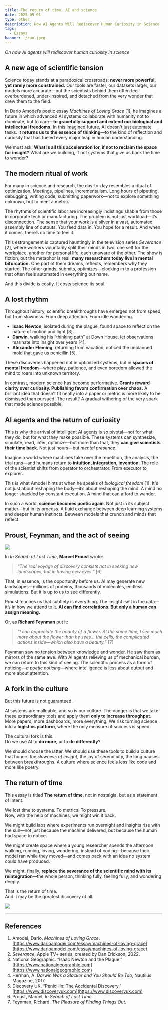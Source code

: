 ```yaml
---
title: The return of time, AI and science
date: 2025-05-01
type: other
description: How AI Agents Will Rediscover Human Curiosity in Science
tags:
  - Essays
banner: ./run.jpeg
---
```


_On how AI agents will rediscover human curiosity in science_

## A new age of scientific tension

Science today stands at a paradoxical crossroads: **never more powerful, yet rarely more constrained.** Our tools are faster, our datasets larger, our models more accurate—but the scientists behind them often feel overburdened, under-inspired, and detached from the very wonder that drew them to the field.

In Dario Amodei’s poetic essay _Machines of Loving Grace_ [1], he imagines a future in which advanced AI systems collaborate with humanity not to dominate, but to care—**to gracefully support and extend our biological and intellectual freedoms.** In this imagined future, AI doesn't just automate tasks. It **returns us to the essence of thinking**—to the kind of reflection and curiosity that has fueled every major leap in human understanding.

We must ask: **What is all this acceleration for, if not to reclaim the space for insight?** What are we building, if not systems that give us back the time to wonder?

## The modern ritual of work

For many in science and research, the day-to-day resembles a ritual of optimization. Meetings, pipelines, incrementalism. Long hours of pipetting, debugging, writing code, submitting paperwork—not to explore something unknown, but to meet a metric.

The rhythms of scientific labor are increasingly indistinguishable from those in corporate tech or manufacturing. The problem is not just workload—it’s disconnection. The sense that your work is a sliver in a vast, automated assembly line of outputs. You feed data in. You hope for a result. And when it comes, there’s no time to feel it.

This estrangement is captured hauntingly in the television series _Severance_ [2], where workers voluntarily split their minds in two: one self for the workplace, another for personal life, each unaware of the other. The show is fiction, but the metaphor is real: **many researchers today live in mental bifurcation.** One part of them dreams, reflects, remembers why they started. The other grinds, submits, optimizes—clocking in to a profession that often feels automated in everything but name.

And this divide is costly. It costs science its soul.

## A lost rhythm

Throughout history, scientific breakthroughs have emerged not from speed, but from slowness. From deep attention. From idle wandering.

- **Isaac Newton**, isolated during the plague, found space to reflect on the nature of motion and light [3].
- **Darwin**, walking his “thinking path” at Down House, let observations marinate into insight over years [4].
- **Alexander Fleming**, returning from vacation, noticed the unplanned mold that gave us penicillin [5].

These discoveries happened not in optimized systems, but in **spaces of mental freedom**—where play, patience, and even boredom allowed the mind to roam into unknown territory.

In contrast, modern science has become performative. **Grants reward clarity over curiosity. Publishing favors confirmation over chaos.** A brilliant idea that doesn’t fit neatly into a paper or metric is more likely to be dismissed than pursued. The result? A gradual withering of the very spark that made science possible.

## AI agents and the return of curiosity

This is why the arrival of intelligent AI agents is so pivotal—not for what they do, but for what they make possible. These systems can synthesize, simulate, read, infer, optimize—but more than that, they **can give scientists their time back**. Not just hours—but _mental presence_.

Imagine a world where machines take over the repetition, the analysis, the trial runs—and humans return to **intuition, integration, invention**. The role of the scientist shifts from operator to orchestrator. From executor to explorer.

This is what Amodei hints at when he speaks of _biological freedom_ [1]. It's not just about reshaping the body—it’s about reshaping the mind. A mind no longer shackled by constant execution. A mind that can afford to wander.

In such a world, **science becomes poetic again**. Not just in its subject matter—but in its process. A fluid exchange between deep learning systems and deeper human instincts. Between models that crunch and minds that reflect.

## Proust, Feynman, and the act of seeing

![](./proust.png)

In _In Search of Lost Time_, **Marcel Proust** wrote:

> _“The real voyage of discovery consists not in seeking new landscapes, but in having new eyes.”_ [6]

That, in essence, is the opportunity before us. AI may generate new landscapes—millions of proteins, thousands of molecules, endless simulations. But it is up to us to see differently.

Proust teaches us that subtlety is everything. The insight isn’t in the data—it’s in how we attend to it. **AI can find correlations. But only a human can assign meaning.**

Or, as **Richard Feynman** put it:

> _“I can appreciate the beauty of a flower. At the same time, I see much more about the flower than he sees… the cells, the complicated actions inside—which also have a beauty.”_ [7]

Feynman saw no tension between knowledge and wonder. He saw them as mirrors of the same awe. With AI agents relieving us of mechanical burden, we can return to this kind of seeing. The scientific process as a form of noticing—_a poetic noticing_—where intelligence is less about output and more about attention.

## A fork in the culture

But this future is not guaranteed.

AI systems are malleable, and so is our culture. The danger is that we take these extraordinary tools and apply them **only to increase throughput**. More papers, more dashboards, more everything. We risk turning science into a **logistics platform**, where the only measure of success is speed.

The cultural fork is this:  
Do we use AI to **do more**, or to **do differently**?

We should choose the latter. We should use these tools to build a culture that honors _the slowness of insight_, the joy of serendipity, the long pauses between breakthroughs. A culture where science feels less like code and more like poetry.

## The return of time

This essay is titled **The return of time**, not in nostalgia, but as a statement of intent.

We lost time to systems. To metrics. To pressure.  
Now, with the help of machines, we might win it back.

We might build labs where experiments run overnight and insights rise with the sun—not just because the machine delivered, but because the human had space to notice.

We might create space where a young researcher spends the afternoon walking, running, loving, wondering, instead of coding—because their model ran while they moved—and comes back with an idea no system could have produced.

We might, finally, **replace the severance of the scientific mind with its reintegration**—the whole person, thinking fully, feeling fully, and wondering deeply.

That is the return of time.  
And it may be the greatest discovery of all.

![](./severance.png)

---

## References

1. Amodei, Dario. _Machines of Loving Grace_. [https://www.darioamodei.com/essay/machines-of-loving-grace](https://www.darioamodei.com/essay/machines-of-loving-grace)
2. _Severance_, Apple TV+ series, created by Dan Erickson, 2022.
3. National Geographic. “Isaac Newton and the Plague.” [https://www.nationalgeographic.com](https://www.nationalgeographic.com)
4. Herman, A. _Darwin Was a Slacker and You Should Be Too_, Nautilus Magazine, 2017.
5. Discovery UK. “Penicillin: The Accidental Discovery.” [https://www.discoveryuk.com](https://www.discoveryuk.com)
6. Proust, Marcel. _In Search of Lost Time_.
7. Feynman, Richard. _The Pleasure of Finding Things Out_.
